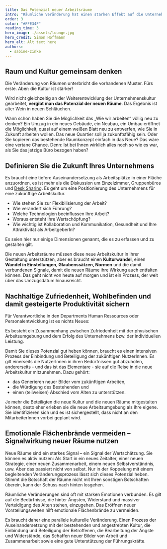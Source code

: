 ```yaml
---
title: Das Potenzial neuer Arbeitsräume
intro: "Räumliche Veränderung hat einen starken Effekt auf die Unternehmenskultur, aber neue Räume alleine schaffen noch keine Kulturveränderung."
order: 3
color: "#FFE34F"
reading_time: 3
hero_image: ./assets/lounge.jpg
hero_credit: Simon Hoffmann
hero_alt: Alt text here
authors:
  - sabine-zinke
---
```


## Raum und Kultur gemeinsam denken

Die Veränderung von Räumen unterbricht die vorhandenen Muster. Fürs erste. Aber: die Kultur ist stärker!

<Quote cite="Sabine Zinke, Partnerin bei M.O.O.CON">

Wird nicht gleichzeitig an der Weiterentwicklung der Unternehmenskultur gearbeitet, **vergibt man das Potenzial der neuen Räume**. Das Ergebnis ist alter Wein in neuen Schläuchen.

</Quote>

<Youtube url="https://www.youtube.com/watch?v=Dk3iQF8Dc4s"/>

<Vimeo url="https://www.youtube.com/watch?v=Dk3iQF8Dc4s"/>

Wann schon haben Sie die Möglichkeit das „Wie wir arbeiten“ völlig neu zu denken? Ein Umzug in ein neues Gebäude, ein Neubau, ein Umbau eröffnet die Möglichkeit, quasi auf einem weißen Blatt neu zu entwerfen, wie Sie in Zukunft arbeiten wollen. Das neue Quartier soll ja zukunftsfähig sein. Oder Sie kopieren das bestehende Raumkonzept einfach in das Neue? Das wäre eine vertane Chance. Denn: Ist bei Ihnen wirklich alles noch so wie es war, als Sie das jetzige Büro bezogen haben?

## Definieren Sie die Zukunft Ihres Unternehmens

Es braucht eine tiefere Auseinandersetzung als Arbeitsplätze in einer Fläche anzuordnen, es ist mehr als die Diskussion um Einzelzimmer, Gruppenbüros und [Desk Sharing](https://www.moo-con.com/unser-wissen/themen/wirkraum-frankfurt/glossar-arbeitswelten/#c5744). Es geht um eine Positionierung des Unternehmens für eine zukünftige Arbeitskultur.

- Wie stehen Sie zur Flexibilisierung der Arbeit?
- Wie verändert sich Führung?
- Welche Technologien beeinflussen Ihre Arbeit?
- Woraus entsteht Ihre Wertschöpfung?
- Wie wichtig ist Kollaboration und Kommunikation, Gesundheit und Ihre Attraktivität als ArbeitgeberIn?

Es seien hier nur einige Dimensionen genannt, die es zu erfassen und zu gestalten gilt.

<Figure
  size="huge"
  src="lounge.jpg"
  caption="Campaigners dressed as nuclear bombs express confidence that a treaty banning nuclear weapons is on its way."
  credit="International Campaign to Abolish Nuclear Weapons / Tim Wright"
  license="cc-by-2"
  alt=""
></Figure>

Die neuen Arbeitsräume müssen diese neue Arbeitskultur in ihrer Gestaltung unterstützen, aber es braucht einen **Kulturwandel**, einen **Wandel in Einstellungen, Glaubenssätzen, Normen** und die damit verbundenen Signale, damit die neuen Räume ihre Wirkung auch entfalten können. Das geht nicht von heute auf morgen und ist ein Prozess, der weit über das Umzugsdatum hinausreicht.

## Nachhaltige Zufriedenheit, Wohlbefinden und damit gesteigerte Produktivität sichern

Für Verantwortliche in den Departments Human Ressources oder Personalentwicklung ist es nichts Neues:

Es besteht ein Zusammenhang zwischen Zufriedenheit mit der physischen Arbeitsumgebung und dem Erfolg des Unternehmens bzw. der individuellen Leistung.

Damit Sie dieses Potenzial gut heben können, braucht es einen intensiven Prozess der Einbindung und Beteiligung der zukünftigen NutzerInnen. Es gilt einerseits die NutzerInnen in ihren Bedürfnissen gut abzuholen, andererseits - und das ist das Elementare - sie auf die Reise in die neue Arbeitskultur mitzunehmen. Dazu gehört:

- das Generieren neuer Bilder vom zukünftigen Arbeiten,
- die Würdigung des Bestehenden und
- einen (teilweisen) Abschied vom Alten zu unterstützen.

Je mehr die Beteiligten die neue Kultur und die neuen Räume mitgestalten können, desto eher erleben sie die neue Arbeitsumgebung als ihre eigene. Sie identifizieren sich und es ist sichergestellt, dass nicht an den MitarbeiterInnen vorbei geplant wird.

## Emotionale Flächenbrände vermeiden – Signalwirkung neuer Räume nutzen

Neue Räume sind ein starkes Signal – ein Signal der Wertschätzung. Sie können es aktiv nutzen: Als Start in ein neues Zeitalter, einer neuen Strategie, einer neuen Zusammenarbeit, einem neuen Selbstverständnis, usw. Aber das passiert nicht von selbst. Nur in der Koppelung mit einem begleitenden Veränderungsprozess lässt sich dieses Potenzial heben. Stimmt die Botschaft der Räume nicht mit Ihren sonstigen Botschaften überein, kann der Schuss nach hinten losgehen.

<Quote cite="Sabine Zinke, Partnerin bei M.O.O.CON">

Räumliche Veränderungen sind oft mit starken Emotionen verbunden. Es gilt auf die Bedürfnisse, die hinter Ängsten, Widerstand und massiver Verteidigung des Alten stehen, einzugehen. Das Eröffnen neuer Vorstellungswelten hilft emotionale Flächenbrände zu vermeiden.

</Quote>

Es braucht daher eine parallele kulturelle Veränderung. Einen Prozess der Auseinandersetzung mit der bestehenden und angestrebten Kultur, die Einbindung und Beteiligung der Betroffenen, die Bearbeitung der Ängste und Widerstände, das Schaffen neuer Bilder von Arbeit und Zusammenarbeit sowie eine gute Unterstützung der Führungskräfte.

<File file="lounge.jpg" title="Presentation.pdf" />
